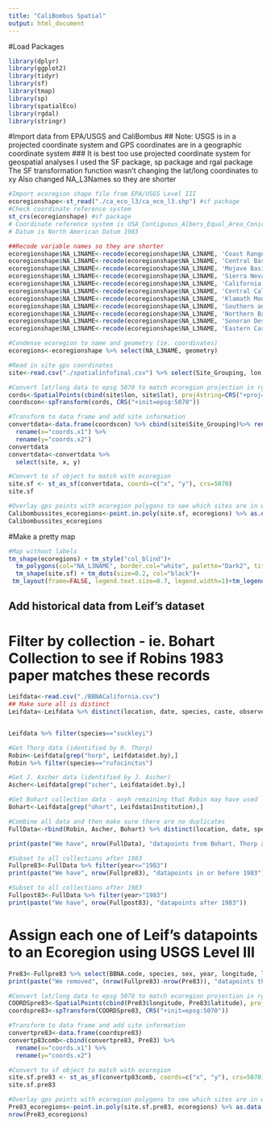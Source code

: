 ```yaml
---
title: "CaliBombus Spatial"
output: html_document
---
```


#Load Packages
```r
library(dplyr)
library(ggplot2)
library(tidyr)
library(sf)
library(tmap)
library(sp)
library(spatialEco)
library(rgdal)
library(stringr)


```

#Import data from EPA/USGS and CaliBombus
## Note: USGS is in a projected coordinate system and GPS coordinates are in a geographic coordinate system 
### It is best too use projected coordinate system for geospatial analyses
I used the SF package, sp package and rgal package
The SF transformation function wasn't changing the lat/long coordinates to xy 
Also changed NA_L3Names so they are shorter 
```r
#Import ecoregion shape file from EPA/USGS Level III 
ecoregionshape<-st_read("./ca_eco_l3/ca_eco_l3.shp") #sf package
#Check coordinate reference system 
st_crs(ecoregionshape) #sf package
# Coordinate reference system is USA_Contiguous_Albers_Equal_Area_Conic_USGS_version
# Datum is North American Datum 1983

##Recode variable names so they are shorter 
ecoregionshape$NA_L3NAME<-recode(ecoregionshape$NA_L3NAME, 'Coast Range' = "Coast Range")
ecoregionshape$NA_L3NAME<-recode(ecoregionshape$NA_L3NAME, 'Central Basin and Range' = "Central Basin")
ecoregionshape$NA_L3NAME<-recode(ecoregionshape$NA_L3NAME, 'Mojave Basin and Range' = "Mojave Basin Range")
ecoregionshape$NA_L3NAME<-recode(ecoregionshape$NA_L3NAME, 'Sierra Nevada' = "Sierra Nevada")
ecoregionshape$NA_L3NAME<-recode(ecoregionshape$NA_L3NAME, 'California Coastal Sage, Chaparral, and Oak Woodlands' = "Coastal Sage")
ecoregionshape$NA_L3NAME<-recode(ecoregionshape$NA_L3NAME, 'Central California Valley' = "Central California Valley")
ecoregionshape$NA_L3NAME<-recode(ecoregionshape$NA_L3NAME, 'Klamath Mountains' = "Klamath")
ecoregionshape$NA_L3NAME<-recode(ecoregionshape$NA_L3NAME, 'Southern and Baja California Pine-Oak Mountains' = "Southern California Mountains")
ecoregionshape$NA_L3NAME<-recode(ecoregionshape$NA_L3NAME, 'Northern Basin and Range' = "Northern Basin")
ecoregionshape$NA_L3NAME<-recode(ecoregionshape$NA_L3NAME, 'Sonoran Desert' = "Sonoran Desert")
ecoregionshape$NA_L3NAME<-recode(ecoregionshape$NA_L3NAME, 'Eastern Cascades Slopes and Foothills' = "Eastern Cascades")

#Condense ecoregion to name and geometry (ie. coordinates)
ecoregions<-ecoregionshape %>% select(NA_L3NAME, geometry)

#Read in site gps coordinates
site<-read.csv("./spatialinfofinal.csv") %>% select(Site_Grouping, lon, lat) 

#Convert lat/long data to epsg 5070 to match ecoregion projection in rgdal package
cords<-SpatialPoints(cbind(site$lon, site$lat), proj4string=CRS("+proj=longlat"))
coordscon<-spTransform(cords, CRS("+init=epsg:5070"))

#Transform to data frame and add site information 
convertdata<-data.frame(coordscon) %>% cbind(site$Site_Grouping)%>% rename(site="site$Site_Grouping" ) %>% 
  rename(x="coords.x1") %>% 
  rename(y="coords.x2")
convertdata
convertdata<-convertdata %>% 
  select(site, x, y)

#Convert to sf object to match with ecoregion 
site.sf <- st_as_sf(convertdata, coords=c("x", "y"), crs=5070) 
site.sf

#Overlay gps points with ecoregion polygons to see which sites are in which ecoregions
Calibombussites_ecoregions<-point.in.poly(site.sf, ecoregions) %>% as.data.frame()
Calibombussites_ecoregions
```
#Make a pretty map 
```r
#Map without labels
tm_shape(ecoregions) + tm_style("col_blind")+
  tm_polygons(col="NA_L3NAME", border.col="white", palette="Dark2", title="Ecoregion")+
  tm_shape(site.sf) + tm_dots(size=0.2, col="black")+
 tm_layout(frame=FALSE, legend.text.size=0.7, legend.width=1)+tm_legend(legend.position=c("right", "top"), outside=TRUE) 

```

## Add historical data from Leif's dataset
# Filter by collection - ie. Bohart Collection to see if Robins 1983 paper matches these records
```r
Leifdata<-read.csv("./BBNACalifornia.csv")
## Make sure all is distinct 
Leifdata<-Leifdata %>% distinct(location, date, species, caste, observers, .keep_all=TRUE) 


Leifdata %>% filter(species=="suckleyi")

#Get Thorp data (identified by R. Thorp)
Robin<-Leifdata[grep("horp", Leifdata$det.by),] 
Robin %>% filter(species=="rufocinctus")

#Get J. Ascher data (identified by J. Ascher)
Ascher<-Leifdata[grep("scher", Leifdata$det.by),] 

#Get Bohart collection data - anyh remaining that Robin may have used 
Bohart<-Leifdata[grep("ohart", Leifdata$Institution),] 

#Combine all data and then make sure there are no duplicates 
FullData<-rbind(Robin, Ascher, Bohart) %>% distinct(location, date, species, caste, observers, .keep_all=TRUE) 

print(paste("We have", nrow(FullData), "datapoints from Bohart, Thorp and Ascher"))

#Subset to all collections after 1983
Fullpre83<-FullData %>% filter(year<="1983")
print(paste("We have", nrow(Fullpre83), "datapoints in or before 1983"))

#Subset to all collections after 1983
Fullpost83<-FullData %>% filter(year>"1983")
print(paste("We have", nrow(Fullpost83), "datapoints after 1983"))


```


# Assign each one of Leif's datapoints to an Ecoregion using USGS Level III

```r

Pre83<-Fullpre83 %>% select(BBNA.code, species, sex, year, longitude, latitude) %>% na.omit()
print(paste("We removed", (nrow(Fullpre83)-nrow(Pre83)), "datapoints that had NA coordinates"))

#Convert lat/long data to epsg 5070 to match ecoregion projection in rgdal package
COORDSpre83<-SpatialPoints(cbind(Pre83$longitude, Pre83$latitude), proj4string=CRS("+proj=longlat"))
coordspre83<-spTransform(COORDSpre83, CRS("+init=epsg:5070"))

#Transform to data frame and add site information 
convertpre83<-data.frame(coordspre83) 
convertp83comb<-cbind(convertpre83, Pre83) %>% 
  rename(x="coords.x1") %>% 
  rename(y="coords.x2")

#Convert to sf object to match with ecoregion 
site.sf.pre83 <- st_as_sf(convertp83comb, coords=c("x", "y"), crs=5070) 
site.sf.pre83

#Overlay gps points with ecoregion polygons to see which sites are in which ecoregions
Pre83_ecoregions<-point.in.poly(site.sf.pre83, ecoregions) %>% as.data.frame()
nrow(Pre83_ecoregions)

```







